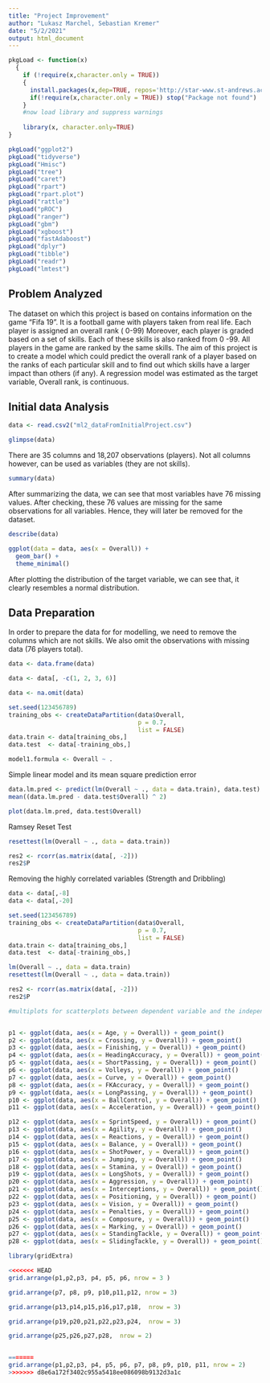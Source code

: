 ```yaml
---
title: "Project Improvement"
author: "Lukasz Marchel, Sebastian Kremer"
date: "5/2/2021"
output: html_document
---
```


```r

pkgLoad <- function(x)
  {
    if (!require(x,character.only = TRUE))
    {
      install.packages(x,dep=TRUE, repos='http://star-www.st-andrews.ac.uk/cran/')
      if(!require(x,character.only = TRUE)) stop("Package not found")
    }
    #now load library and suppress warnings
   
    library(x, character.only=TRUE)
}

pkgLoad("ggplot2")
pkgLoad("tidyverse")
pkgLoad("Hmisc")
pkgLoad("tree")
pkgLoad("caret")
pkgLoad("rpart")
pkgLoad("rpart.plot")
pkgLoad("rattle")
pkgLoad("pROC")
pkgLoad("ranger")
pkgLoad("gbm")
pkgLoad("xgboost")
pkgLoad("fastAdaboost")
pkgLoad("dplyr")
pkgLoad("tibble")
pkgLoad("readr")
pkgLoad("lmtest")
```

## Problem Analyzed


The dataset on which this project is based on contains information on the game "Fifa 19".  It is a football game with players taken from real life.  Each player is assigned an overall rank ( 0-99)  Moreover, each player is graded based on a set of skills.  Each of these skills is also ranked from 0 -99.  All players in the game are ranked by the same skills.  The aim of this project is to create a model which could predict the overall rank of a player based on the ranks of each particular skill and to find out which skills have a larger impact than others (if any).  A regression model was estimated as the target variable, Overall rank, is continuous.  


## Initial data Analysis

```r

data <- read.csv2("ml2_dataFromInitialProject.csv")

glimpse(data)

```


There are 35 columns and 18,207 observations (players).  Not all columns however, can be used as variables (they are not skills). 


```r
summary(data)
```


After summarizing the data, we can see that most variables have 76 missing values.  After checking, these 76 values are missing for the same observations for all variables.  Hence, they will later be removed for the dataset.


```r
describe(data)
```



```r
ggplot(data = data, aes(x = Overall)) +
  geom_bar() +
  theme_minimal()
```


After plotting the distribution of the target variable, we can see that, it clearly resembles a normal distribution.

## Data Preparation

In order to prepare the data for for modelling, we need to remove the columns which are not skills.  We also omit the observations with missing data (76 players total).



```r
data <- data.frame(data)

data <- data[, -c(1, 2, 3, 6)]

data <- na.omit(data)
```


```r

set.seed(123456789)
training_obs <- createDataPartition(data$Overall, 
                                    p = 0.7, 
                                    list = FALSE)
data.train <- data[training_obs,]
data.test  <- data[-training_obs,]

model1.formula <- Overall ~ .

```

Simple linear model and its mean square prediction error


```r
data.lm.pred <- predict(lm(Overall ~ ., data = data.train), data.test)
mean((data.lm.pred - data.test$Overall) ^ 2)
```

```r
plot(data.lm.pred, data.test$Overall)
```


Ramsey Reset Test

```r


resettest(lm(Overall ~ ., data = data.train))

```
```r

res2 <- rcorr(as.matrix(data[, -2]))
res2$P
```


Removing the highly correlated variables (Strength and Dribbling)


```r

data <- data[,-8]
data <- data[,-20]

```

```r
set.seed(123456789)
training_obs <- createDataPartition(data$Overall, 
                                    p = 0.7, 
                                    list = FALSE)
data.train <- data[training_obs,]
data.test  <- data[-training_obs,]

lm(Overall ~ ., data = data.train)
resettest(lm(Overall ~ ., data = data.train))

```


```r
res2 <- rcorr(as.matrix(data[, -2]))
res2$P
```


```r
#multiplots for scatterplots between dependent variable and the independent variables


p1 <- ggplot(data, aes(x = Age, y = Overall)) + geom_point()
p2 <- ggplot(data, aes(x = Crossing, y = Overall)) + geom_point()
p3 <- ggplot(data, aes(x = Finishing, y = Overall)) + geom_point()
p4 <- ggplot(data, aes(x = HeadingAccuracy, y = Overall)) + geom_point()
p5 <- ggplot(data, aes(x = ShortPassing, y = Overall)) + geom_point()
p6 <- ggplot(data, aes(x = Volleys, y = Overall)) + geom_point()
p7 <- ggplot(data, aes(x = Curve, y = Overall)) + geom_point()
p8 <- ggplot(data, aes(x = FKAccuracy, y = Overall)) + geom_point()
p9 <- ggplot(data, aes(x = LongPassing, y = Overall)) + geom_point()
p10 <- ggplot(data, aes(x = BallControl, y = Overall)) + geom_point()
p11 <- ggplot(data, aes(x = Acceleration, y = Overall)) + geom_point()

p12 <- ggplot(data, aes(x = SprintSpeed, y = Overall)) + geom_point()
p13 <- ggplot(data, aes(x = Agility, y = Overall)) + geom_point()
p14 <- ggplot(data, aes(x = Reactions, y = Overall)) + geom_point()
p15 <- ggplot(data, aes(x = Balance, y = Overall)) + geom_point()
p16 <- ggplot(data, aes(x = ShotPower, y = Overall)) + geom_point()
p17 <- ggplot(data, aes(x = Jumping, y = Overall)) + geom_point()
p18 <- ggplot(data, aes(x = Stamina, y = Overall)) + geom_point()
p19 <- ggplot(data, aes(x = LongShots, y = Overall)) + geom_point()
p20 <- ggplot(data, aes(x = Aggression, y = Overall)) + geom_point()
p21 <- ggplot(data, aes(x = Interceptions, y = Overall)) + geom_point()
p22 <- ggplot(data, aes(x = Positioning, y = Overall)) + geom_point()
p23 <- ggplot(data, aes(x = Vision, y = Overall)) + geom_point()
p24 <- ggplot(data, aes(x = Penalties, y = Overall)) + geom_point()
p25 <- ggplot(data, aes(x = Composure, y = Overall)) + geom_point()
p26 <- ggplot(data, aes(x = Marking, y = Overall)) + geom_point()
p27 <- ggplot(data, aes(x = StandingTackle, y = Overall)) + geom_point()
p28 <- ggplot(data, aes(x = SlidingTackle, y = Overall)) + geom_point()

library(gridExtra)

<<<<<<< HEAD
grid.arrange(p1,p2,p3, p4, p5, p6, nrow = 3 )

grid.arrange(p7, p8, p9, p10,p11,p12, nrow = 3)

grid.arrange(p13,p14,p15,p16,p17,p18,  nrow = 3)

grid.arrange(p19,p20,p21,p22,p23,p24,  nrow = 3)

grid.arrange(p25,p26,p27,p28,  nrow = 2)


=======
grid.arrange(p1,p2,p3, p4, p5, p6, p7, p8, p9, p10, p11, nrow = 2)
>>>>>>> d8e6a172f3402c955a5418ee086098b9132d3a1c
```